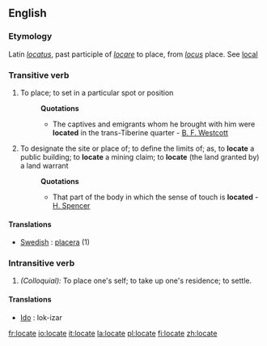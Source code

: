 ==English==

===Etymology===
Latin ''[[locatus]]'', past participle of ''[[locare]]'' to place, from ''[[locus]]'' place. See [[local]]

===Transitive verb===
{{en-infl-reg-other-e|locat|e}}

# To place; to set in a particular spot or position
#:'''Quotations'''
#:*The captives and emigrants whom he brought with him were '''located''' in the trans-Tiberine quarter - [[B. F. Westcott]]
# To designate the site or place of; to define the limits of; as, to '''locate''' a public building; to '''locate''' a mining claim; to '''locate''' (the land granted by) a land warrant
#:'''Quotations'''
#:*That part of the body in which the sense of touch is '''located''' - [[H. Spencer]]

====Translations====
*[[w:Swedish language|Swedish]] : [[placera]] (1)

===Intransitive verb===
{{en-infl-reg-other-e|locat|e}}

# ''(Colloquial):'' To place one's self; to take up one's residence; to settle.

====Translations====

* [[w:Ido|Ido]] : lok-izar

[[fr:locate]]
[[io:locate]]
[[it:locate]]
[[la:locate]]
[[pl:locate]]
[[fi:locate]]
[[zh:locate]]